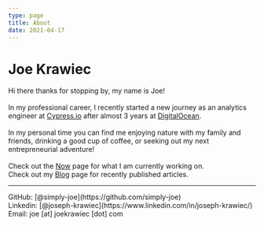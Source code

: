 ```yaml
---
type: page
title: About
date: 2021-04-17
---
```


# Joe Krawiec

Hi there thanks for stopping by, my name is Joe! 
<br />
<br />
In my professional career, I recently started a new journey as an analytics engineer at [Cypress.io](https://www.cypress.io/) after almost 3 years at [DigitalOcean](https://www.digitalocean.com/).
<br />
<br />
In my personal time you can find me enjoying nature with my family and friends, drinking a good cup of coffee, or seeking out my next entrepreneurial adventure! 
<br />
<br />
Check out the [Now](/now) page for what I am currently working on.<br />
Check out my [Blog](/posts) page for recently published articles.

---

<div>
  GitHub: [@simply-joe](https://github.com/simply-joe)
  <br />
  Linkedin: [@joseph-krawiec](https://www.linkedin.com/in/joseph-krawiec/)
  <br />
  Email: joe [at] joekrawiec [dot] com
</div>
